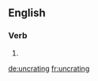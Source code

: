 ==English==

===Verb===
{{head|en}}

# {{present participle of|uncrate}}

[[de:uncrating]]
[[fr:uncrating]]